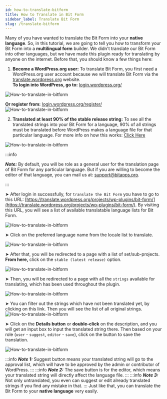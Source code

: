 ```yaml
---
id: how-to-translate-bitform
title: How to Translate in Bit Form
sidebar_label: Translate Bit Form
slug: /translate-bitform
---
```


<!-- <Video youtube src="R2d0yfiWWEE" /> -->

Many of you have wanted to translate the Bit Form into your **native language**. So, in this tutorial, we are going to tell you how to transform your Bit Form into a **multilingual form** builder. We didn't translate our Bit Form into other languages, but we have made this plugin ready for translating by anyone on the internet. Before that, you should know a few things here:

1. **Become a WordPress.org user:** To translate Bit Form, you first need a WordPress.org user account because we will translate Bit Form via the [translate.wordpress.org](https://translate.wordpress.org/) website.<br/>**To login into WordPress, go to:** [login.wordpress.org/](https://login.wordpress.org/) 
  <Image src="Translate/wordpress-login" alt="How-to-translate-in-bitform" w="1020" h="300" />

  **Or register from:** [login.wordpress.org/register/](https://login.wordpress.org/register/)
  <Image src="Translate/wordpress-register" alt="How-to-translate-in-bitform" w="1020" h="300" />

2. **Translated at least 90% of the stable release string:** To see all the translated strings into your Bit Form for a language, 90% of all strings must be translated before WordPress makes a language file for that particular language. For more info on how this works: [Click Here](https://make.wordpress.org/meta/handbook/documentation/translations/)
  
  <Image src="Translate/wordpress-translation" alt="How-to-translate-in-bitform" w="1020" h="300" />

:::info

***Note:*** By default, you will be role as a general user for the translation page of Bit Form for any particular language. But if you are willing to become the editor of that language, you can mail us at: [support@bitapps.pro](support@bitapps.pro).

:::

➤ After login in successfully, for `translate the Bit Form` you have to go to this URL: [https://translate.wordpress.org/projects/wp-plugins/bit-form/](https://translate.wordpress.org/projects/wp-plugins/bit-form/). By visiting this URL, you will see a list of available translatable language lists for Bit Form.

  <Image src="Translate/language-list" alt="How-to-translate-in-bitform" w="1020" h="300" />

➤ Click on the preferred language name from the locale list to translate. 

  <Image src="Translate/preferred-language" alt="How-to-translate-in-bitform" w="1020" h="300" />

➤ After that, you will be redirected to a page with a list of set/sub-projects. **From here,** click on the `stable (latest release)` option.

  <Image src="Translate/stable-latest-release" alt="How-to-translate-in-bitform" w="1020" h="300" />

➤ Then, you will be redirected to a page with all the `strings` available for translating, which has been used throughout the plugin.

  <Image src="Translate/Strings" alt="How-to-translate-in-bitform" w="1020" h="300" />

➤ You can filter out the strings which have not been translated yet, by clicking on this link. Then you will see the list of all original strings.
  <Image src="Translate/untranslated" alt="How-to-translate-in-bitform" w="1020" h="300" />

➤ Click on the **Details button** or **double-click** on the description, and you will get an input box to input the translated string there. Then based on your role (`user` - `suggest`, `editor` - `save`), click on the button to save the translation.

  <Image src="Translate/Suggestion" alt="How-to-translate-in-bitform" w="1020" h="300" />

:::info
***Note 1:*** Suggest button means your translated string will go to the approval list, which will have to be
approved by the admin or contributor of WordPress.
:::
:::info
***Note 2:*** The save button is for the editor, which means your translated string will directly affect the
language file.
:::
:::info
***Note 3:*** Not only untranslated, you even can suggest or edit already translated strings if you find any
mistake in that.
:::
Just like that, you can translate the Bit Form to your **native language** very easily.